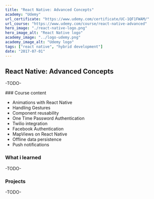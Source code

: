 ```yaml
---
title: "React Native: Advanced Concepts"
academy: "Udemy"
url_certificate: "https://www.udemy.com/certificate/UC-1QF1FWAM/"
url_course: "https://www.udemy.com/course/react-native-advanced"
hero_image: "./react-native-logo.png"
hero_image_alt: "React Native logo"
academy_image: "../logo-udemy.png"
academy_image_alt: "Udemy logo"
tags: ["react native", "hybrid development"]
date: "2017-07-01"
---
```


## React Native: Advanced Concepts
-TODO-

### Course content

- Animations with React Native
- Handling Gestures
- Component reusability
- One Time Password Authentication
- Twilio integration
- Facebook Authentication
- MapViews on React Native
- Offline data persistence
- Push notifications

### What i learned
-TODO-

### Projects
-TODO-


